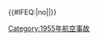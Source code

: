 {{航空事故
| year      = 1955
| col1      = 
* 1月12日：[[1955年辛辛那提空中相撞事件|辛辛那提撞機事件]]
* 2月19日：[[環球航空260號班機空難|環球航空260號班機]]
* 3月22日：'''[[1955年夏威夷R6D-1運輸機空難|美國海軍R6D-1運輸機]]†'''
| col2 = 
* 3月26日：[[泛美航空845/26號班機空難|泛美航空845/26號班機]]
* 4月4日：[[1955年麥克阿瑟機場聯合航空空難|聯合航空註冊編號N37512]]
* 4月11日：[[克什米尔公主号事件|印度航空註冊編號VT-DEP]]
* 7月27日：'''[[以色列航空402號班機空難|以色列航空402號班機]]'''
| col3 = 
* 8月11日：'''[[1955年阿爾滕斯泰希空中相撞事件|阿爾滕斯泰希撞機事件]]†'''
* 10月6日：'''[[聯合航空409號班機空難|聯合航空409號班機]]†'''
* 11月1日：[[聯合航空629號班機空難|聯合航空629號班機]]
}}<includeonly>{{#IFEQ:{{{cat}}}|no||[[Category:1955年航空事故]]}}</includeonly><noinclude>{{Documentation}}</noinclude>